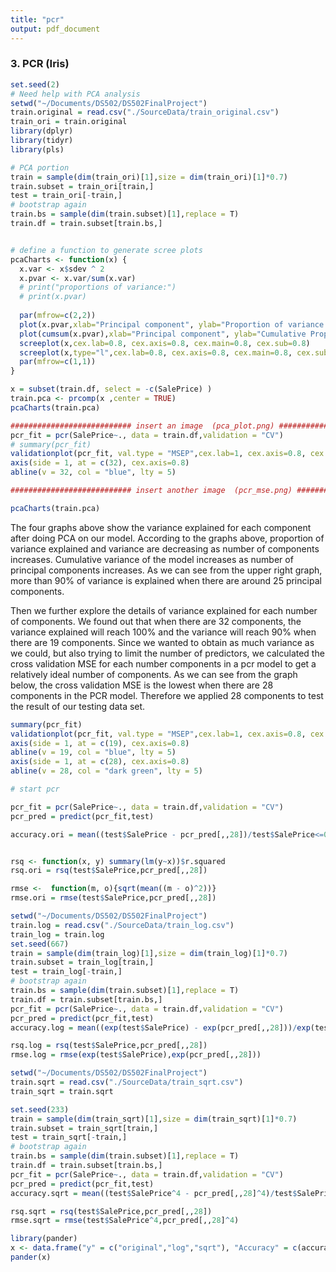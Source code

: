 ```yaml
---
title: "pcr"
output: pdf_document
---
```


### 3. PCR (Iris)

```r
set.seed(2)
# Need help with PCA analysis
setwd("~/Documents/DS502/DS502FinalProject")
train.original = read.csv("./SourceData/train_original.csv")
train_ori = train.original
library(dplyr)
library(tidyr)
library(pls)

# PCA portion
train = sample(dim(train_ori)[1],size = dim(train_ori)[1]*0.7)
train.subset = train_ori[train,]
test = train_ori[-train,]
# bootstrap again
train.bs = sample(dim(train.subset)[1],replace = T)
train.df = train.subset[train.bs,]


# define a function to generate scree plots
pcaCharts <- function(x) {
  x.var <- x$sdev ^ 2
  x.pvar <- x.var/sum(x.var)
  # print("proportions of variance:")
  # print(x.pvar)
  
  par(mfrow=c(2,2))
  plot(x.pvar,xlab="Principal component", ylab="Proportion of variance explained", ylim=c(0,1), type='b',cex.lab=1, cex.axis=1.5, cex.main=1.5, cex.sub=1.5)
  plot(cumsum(x.pvar),xlab="Principal component", ylab="Cumulative Proportion of variance explained", ylim=c(0,1), type='b',cex.lab=0.9, cex.axis=1.5, cex.main=1.5, cex.sub=1.5)
  screeplot(x,cex.lab=0.8, cex.axis=0.8, cex.main=0.8, cex.sub=0.8)
  screeplot(x,type="l",cex.lab=0.8, cex.axis=0.8, cex.main=0.8, cex.sub=0.8)
  par(mfrow=c(1,1))
}

x = subset(train.df, select = -c(SalePrice) )
train.pca <- prcomp(x ,center = TRUE)
pcaCharts(train.pca)

########################### insert an image  (pca_plot.png) #################################
pcr_fit = pcr(SalePrice~., data = train.df,validation = "CV")
# summary(pcr_fit)
validationplot(pcr_fit, val.type = "MSEP",cex.lab=1, cex.axis=0.8, cex.main=1.5, cex.sub=0.8)
axis(side = 1, at = c(32), cex.axis=0.8)
abline(v = 32, col = "blue", lty = 5)

########################### insert another image  (pcr_mse.png) #################################
```

```r
pcaCharts(train.pca)
```

\text The four graphs above show the variance explained for each component after doing PCA on our model. According to the graphs above, proportion of variance explained and variance are decreasing as number of components increases. Cumulative variance of the model increases as number of principal components increases. As we can see from the upper right graph, more than 90% of variance is explained when there are around 25 principal components. 

Then we further explore the details of variance explained for each number of components. We found out that when there are 32 components, the variance explained will reach 100% and the variance will reach 90% when there are 19 components. Since we wanted to obtain as much variance as we could, but also trying to limit the number of predictors, we calculated the cross validation MSE for each number components in a pcr model to get a relatively ideal number of components. As we can see from the graph below, the cross validation MSE is the lowest when there are 28 components in the PCR model. Therefore we applied 28 components to test the result of our testing data set. 

```r
summary(pcr_fit)
validationplot(pcr_fit, val.type = "MSEP",cex.lab=1, cex.axis=0.8, cex.main=1.5, cex.sub=0.8)
axis(side = 1, at = c(19), cex.axis=0.8)
abline(v = 19, col = "blue", lty = 5)
axis(side = 1, at = c(28), cex.axis=0.8)
abline(v = 28, col = "dark green", lty = 5)
```

```r
# start pcr

pcr_fit = pcr(SalePrice~., data = train.df,validation = "CV")
pcr_pred = predict(pcr_fit,test)

accuracy.ori = mean((test$SalePrice - pcr_pred[,,28])/test$SalePrice<=0.2 & (test$SalePrice - pcr_pred[,,28])/test$SalePrice>=-0.05)


rsq <- function(x, y) summary(lm(y~x))$r.squared
rsq.ori = rsq(test$SalePrice,pcr_pred[,,28])

rmse <-  function(m, o){sqrt(mean((m - o)^2))}
rmse.ori = rmse(test$SalePrice,pcr_pred[,,28])


```

``` r
setwd("~/Documents/DS502/DS502FinalProject")
train.log = read.csv("./SourceData/train_log.csv")
train_log = train.log
set.seed(667)
train = sample(dim(train_log)[1],size = dim(train_log)[1]*0.7)
train.subset = train_log[train,]
test = train_log[-train,]
# bootstrap again
train.bs = sample(dim(train.subset)[1],replace = T)
train.df = train.subset[train.bs,]
pcr_fit = pcr(SalePrice~., data = train.df,validation = "CV")
pcr_pred = predict(pcr_fit,test)
accuracy.log = mean((exp(test$SalePrice) - exp(pcr_pred[,,28]))/exp(test$SalePrice<=0.2) & (exp(test$SalePrice) - exp(pcr_pred[,,28]))/exp(test$SalePrice)>=-0.05)

rsq.log = rsq(test$SalePrice,pcr_pred[,,28])
rmse.log = rmse(exp(test$SalePrice),exp(pcr_pred[,,28]))

```

``` r
setwd("~/Documents/DS502/DS502FinalProject")
train.sqrt = read.csv("./SourceData/train_sqrt.csv")
train_sqrt = train.sqrt

set.seed(233)
train = sample(dim(train_sqrt)[1],size = dim(train_sqrt)[1]*0.7)
train.subset = train_sqrt[train,]
test = train_sqrt[-train,]
# bootstrap again
train.bs = sample(dim(train.subset)[1],replace = T)
train.df = train.subset[train.bs,]
pcr_fit = pcr(SalePrice~., data = train.df,validation = "CV")
pcr_pred = predict(pcr_fit,test)
accuracy.sqrt = mean((test$SalePrice^4 - pcr_pred[,,28]^4)/test$SalePrice^4<=0.2 & (test$SalePrice^4 - pcr_pred[,,28]^4)/test$SalePrice^4>=-0.05)

rsq.sqrt = rsq(test$SalePrice,pcr_pred[,,28])
rmse.sqrt = rmse(test$SalePrice^4,pcr_pred[,,28]^4)
```

<!-- #### Cross Validation -->

``` r
library(pander)
x <- data.frame("y" = c("original","log","sqrt"), "Accuracy" = c(accuracy.ori,accuracy.log,accuracy.sqrt), "R2" = c(rsq.ori,rsq.log,rsq.sqrt),"RMSE" = c(rmse.ori,rmse.log,rmse.sqrt))
pander(x)

```
